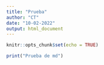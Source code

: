 ```yaml
---
title: "Prueba"
author: "CT"
date: "10-02-2022"
output: html_document
---
```


```r
knitr::opts_chunk$set(echo = TRUE)
```

```r
print("Prueba de md")
```

